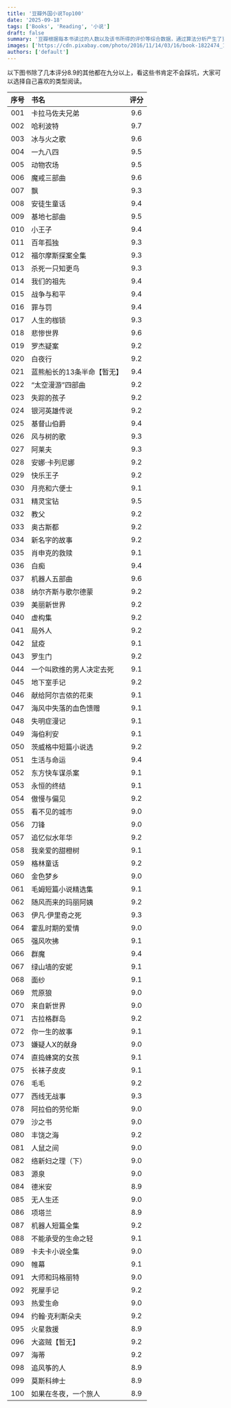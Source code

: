 ```yaml
---
title: '豆瓣外国小说Top100'
date: '2025-09-18'
tags: ['Books', 'Reading', '小说']
draft: false
summary: '豆瓣根据每本书读过的人数以及该书所得的评价等综合数据，通过算法分析产生了豆瓣外国小说Top100'
images: ['https://cdn.pixabay.com/photo/2016/11/14/03/16/book-1822474_1280.jpg']
authors: ['default']
---
```



以下图书除了几本评分8.9的其他都在九分以上，看这些书肯定不会踩坑，大家可以选择自己喜欢的类型阅读。

| 序号 | 书名 | 评分 |
| :---: | :----------------------------- | :---: |
| 001 | 卡拉马佐夫兄弟 | 9.6 |
| 002 | 哈利波特 | 9.7 |
| 003 | 冰与火之歌 | 9.6 |
| 004 | 一九八四 | 9.5 |
| 005 | 动物农场 | 9.5 |
| 006 | 魔戒三部曲 | 9.6 |
| 007 | 飘 | 9.3 |
| 008 | 安徒生童话 | 9.4 |
| 009 | 基地七部曲 | 9.5 |
| 010 | 小王子 | 9.4 |
| 011 | 百年孤独 | 9.3 |
| 012 | 福尔摩斯探案全集 | 9.3 |
| 013 | 杀死一只知更鸟 | 9.3 |
| 014 | 我们的祖先 | 9.4 |
| 015 | 战争与和平 | 9.4 |
| 016 | 罪与罚 | 9.4 |
| 017 | 人生的枷锁 | 9.3 |
| 018 | 悲惨世界 | 9.6 |
| 019 | 罗杰疑案 | 9.2 |
| 020 | 白夜行 | 9.2 |
| 021 | 蓝熊船长的13条半命【暂无】 | 9.4 |
| 022 | “太空漫游”四部曲 | 9.2 |
| 023 | 失踪的孩子 | 9.2 |
| 024 | 银河英雄传说 | 9.2 |
| 025 | 基督山伯爵 | 9.4 |
| 026 | 风与树的歌 | 9.3 |
| 027 | 阿莱夫 | 9.3 |
| 028 | 安娜·卡列尼娜 | 9.2 |
| 029 | 快乐王子 | 9.2 |
| 030 | 月亮和六便士 | 9.1 |
| 031 | 精灵宝钻 | 9.5 |
| 032 | 教父 | 9.2 |
| 033 | 奥古斯都 | 9.2 |
| 034 | 新名字的故事 | 9.2 |
| 035 | 肖申克的救赎 | 9.1 |
| 036 | 白痴 | 9.4 |
| 037 | 机器人五部曲 | 9.6 |
| 038 | 纳尔齐斯与歌尔德蒙 | 9.2 |
| 039 | 美丽新世界 | 9.2 |
| 040 | 虚构集 | 9.2 |
| 041 | 局外人 | 9.2 |
| 042 | 鼠疫 | 9.1 |
| 043 | 罗生门 | 9.2 |
| 044 | 一个叫欧维的男人决定去死 | 9.1 |
| 045 | 地下室手记 | 9.2 |
| 046 | 献给阿尔吉侬的花束 | 9.1 |
| 047 | 海风中失落的血色馈赠 | 9.1 |
| 048 | 失明症漫记 | 9.1 |
| 049 | 海伯利安 | 9.1 |
| 050 | 茨威格中短篇小说选 | 9.2 |
| 051 | 生活与命运 | 9.4 |
| 052 | 东方快车谋杀案 | 9.1 |
| 053 | 永恒的终结 | 9.1 |
| 054 | 傲慢与偏见 | 9.2 |
| 055 | 看不见的城市 | 9.0 |
| 056 | 刀锋 | 9.0 |
| 057 | 追忆似水年华 | 9.2 |
| 058 | 我亲爱的甜橙树 | 9.1 |
| 059 | 格林童话 | 9.2 |
| 060 | 金色梦乡 | 9.0 |
| 061 | 毛姆短篇小说精选集 | 9.1 |
| 062 | 随风而来的玛丽阿姨 | 9.2 |
| 063 | 伊凡·伊里奇之死 | 9.3 |
| 064 | 霍乱时期的爱情 | 9.0 |
| 065 | 强风吹拂 | 9.1 |
| 066 | 群魔 | 9.4 |
| 067 | 绿山墙的安妮 | 9.1 |
| 068 | 面纱 | 9.1 |
| 069 | 荒原狼 | 9.0 |
| 070 | 来自新世界 | 9.0 |
| 071 | 古拉格群岛 | 9.2 |
| 072 | 你一生的故事 | 9.1 |
| 073 | 嫌疑人X的献身 | 9.0 |
| 074 | 直捣蜂窝的女孩 | 9.1 |
| 075 | 长袜子皮皮 | 9.1 |
| 076 | 毛毛 | 9.2 |
| 077 | 西线无战事 | 9.3 |
| 078 | 阿拉伯的劳伦斯 | 9.0 |
| 079 | 沙之书 | 9.0 |
| 080 | 丰饶之海 | 9.2 |
| 081 | 人鼠之间 | 9.0 |
| 082 | 络新妇之理（下） | 9.0 |
| 083 | 源泉 | 9.0 |
| 084 | 德米安 | 8.9 |
| 085 | 无人生还 | 9.0 |
| 086 | 项塔兰 | 8.9 |
| 087 | 机器人短篇全集 | 9.2 |
| 088 | 不能承受的生命之轻 | 9.1 |
| 089 | 卡夫卡小说全集 | 9.0 |
| 090 | 帷幕 | 9.1 |
| 091 | 大师和玛格丽特 | 9.0 |
| 092 | 死屋手记 | 9.2 |
| 093 | 热爱生命 | 9.0 |
| 094 | 约翰·克利斯朵夫 | 9.2 |
| 095 | 火星救援 | 8.9 |
| 096 | 大盗贼【暂无】 | 9.2 |
| 097 | 海蒂 | 9.2 |
| 098 | 追风筝的人 | 8.9 |
| 099 | 莫斯科绅士 | 8.9 |
| 100 | 如果在冬夜，一个旅人 | 8.9 |

